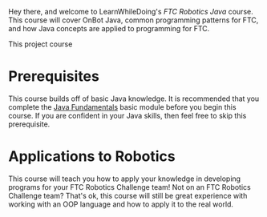 Hey there, and welcome to LearnWhileDoing's *FTC Robotics Java* course. This course will cover OnBot Java, common programming patterns for FTC, and how Java concepts are applied to programming for FTC.

This project course 

# Prerequisites

This course builds off of basic Java knowledge. It is recommended that you complete the [Java Fundamentals](https://app.learnwhiledoing.org/course/java-fundamentals) basic module before you begin this course. If you are confident in your Java skills, then feel free to skip this prerequisite.

# Applications to Robotics

This course will teach you how to apply your knowledge in developing programs for your FTC Robotics Challenge team!
Not on an FTC Robotics Challenge team? That's ok, this course will still be great experience with working with an OOP language and how to apply it to the real world.